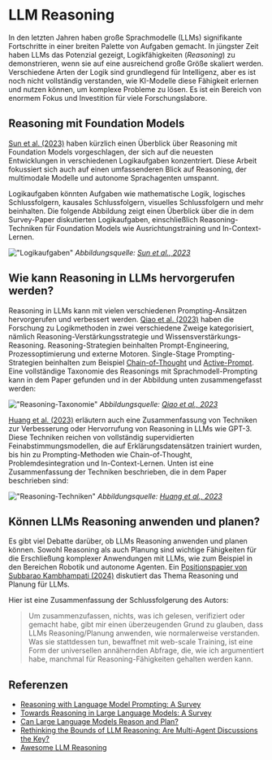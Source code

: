 # LLM Reasoning

In den letzten Jahren haben große Sprachmodelle (LLMs) signifikante Fortschritte in einer breiten Palette von Aufgaben gemacht. In jüngster Zeit haben LLMs das Potenzial gezeigt, Logikfähigkeiten (_Reasoning_) zu demonstrieren, wenn sie auf eine ausreichend große Größe skaliert werden. Verschiedene Arten der Logik sind grundlegend für Intelligenz, aber es ist noch nicht vollständig verstanden, wie KI-Modelle diese Fähigkeit erlernen und nutzen können, um komplexe Probleme zu lösen. Es ist ein Bereich von enormem Fokus und Investition für viele Forschungslabore.

## Reasoning mit Foundation Models
[Sun et al. (2023)](https://arxiv.org/abs/2312.11562) haben kürzlich einen Überblick über Reasoning mit Foundation Models vorgeschlagen, der sich auf die neuesten Entwicklungen in verschiedenen Logikaufgaben konzentriert. Diese Arbeit fokussiert sich auch auf einen umfassenderen Blick auf Reasoning, der multimodale Modelle und autonome Sprachagenten umspannt.

Logikaufgaben könnten Aufgaben wie mathematische Logik, logisches Schlussfolgern, kausales Schlussfolgern, visuelles Schlussfolgern und mehr beinhalten. Die folgende Abbildung zeigt einen Überblick über die in dem Survey-Paper diskutierten Logikaufgaben, einschließlich Reasoning-Techniken für Foundation Models wie Ausrichtungstraining und In-Context-Lernen.

!["Logikaufgaben"](../../img/research/reasoning-tasks.png)
*Abbildungsquelle: [Sun et al., 2023](https://arxiv.org/pdf/2212.09597.pdf)*

## Wie kann Reasoning in LLMs hervorgerufen werden?
Reasoning in LLMs kann mit vielen verschiedenen Prompting-Ansätzen hervorgerufen und verbessert werden. [Qiao et al. (2023)](https://arxiv.org/abs/2212.09597) haben die Forschung zu Logikmethoden in zwei verschiedene Zweige kategorisiert, nämlich Reasoning-Verstärkungsstrategie und Wissensverstärkungs-Reasoning. Reasoning-Strategien beinhalten Prompt-Engineering, Prozessoptimierung und externe Motoren. Single-Stage Prompting-Strategien beinhalten zum Beispiel [Chain-of-Thought](https://www.promptingguide.ai/techniques/cot) und [Active-Prompt](https://www.promptingguide.ai/techniques/activeprompt). Eine vollständige Taxonomie des Reasonings mit Sprachmodell-Prompting kann in dem Paper gefunden und in der Abbildung unten zusammengefasst werden:

!["Reasoning-Taxonomie"](../../img/research/reasoning-taxonomy.png)
*Abbildungsquelle: [Qiao et al., 2023](https://arxiv.org/pdf/2212.09597.pdf)*

[Huang et al. (2023)]() erläutern auch eine Zusammenfassung von Techniken zur Verbesserung oder Hervorrufung von Reasoning in LLMs wie GPT-3. Diese Techniken reichen von vollständig supervidierten Feinabstimmungsmodellen, die auf Erklärungsdatensätzen trainiert wurden, bis hin zu Prompting-Methoden wie Chain-of-Thought, Problemdesintegration und In-Context-Lernen. Unten ist eine Zusammenfassung der Techniken beschrieben, die in dem Paper beschrieben sind:

!["Reasoning-Techniken"](../../img/research/reasoning-techniques.png)
*Abbildungsquelle: [Huang et al., 2023](https://arxiv.org/pdf/2212.10403.pdf)*

## Können LLMs Reasoning anwenden und planen?
Es gibt viel Debatte darüber, ob LLMs Reasoning anwenden und planen können. Sowohl Reasoning als auch Planung sind wichtige Fähigkeiten für die Erschließung komplexer Anwendungen mit LLMs, wie zum Beispiel in den Bereichen Robotik und autonome Agenten. Ein [Positionspapier von Subbarao Kambhampati (2024)](https://arxiv.org/abs/2403.04121) diskutiert das Thema Reasoning und Planung für LLMs.

Hier ist eine Zusammenfassung der Schlussfolgerung des Autors:

>Um zusammenzufassen, nichts, was ich gelesen, verifiziert oder gemacht habe, gibt mir einen überzeugenden Grund zu glauben, dass LLMs Reasoning/Planung anwenden, wie normalerweise verstanden. Was sie stattdessen tun, bewaffnet mit web-scale Training, ist eine Form der universellen annähernden Abfrage, die, wie ich argumentiert habe, manchmal für Reasoning-Fähigkeiten gehalten werden kann.

## Referenzen

- [Reasoning with Language Model Prompting: A Survey](https://arxiv.org/abs/2212.09597)
- [Towards Reasoning in Large Language Models: A Survey](https://arxiv.org/abs/2212.10403)
- [Can Large Language Models Reason and Plan?](https://arxiv.org/abs/2403.04121)
- [Rethinking the Bounds of LLM Reasoning: Are Multi-Agent Discussions the Key?](https://arxiv.org/abs/2402.18272v1)
- [Awesome LLM Reasoning](https://github.com/atfortes/Awesome-LLM-Reasoning)
